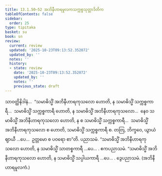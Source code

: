 ```yaml
---
title: 13.1.50–52 အဘိနီဟာရမူလကသက္ကစ္စသုတ္တာဒိတိက
tableOfContents: false
sidebar:
  order: 25
type: tipitaka
basket: su
book: sn
review:
  current: review
  updated: '2025-10-23T09:13:52.352072'
  updated_by: ''
  notes: ''
  history:
  - state: review
    date: '2025-10-23T09:13:52.352072'
    updated_by: ''
    notes: ''
    previous_state: draft
---
```



<ReviewStatus review={frontmatter.review} showDetails={true} />

<HypothesisAnnotation frontmatter={frontmatter} />

<DynamicBreadcrumb />

<Division number="711" book="sn" e="ch" v="18" p="389">

<Paragraph number="1338" book="sn">
သာဝတ္ထိနိဒါနံ…  “သမာဓိသ္မိံ အဘိနီဟာရကုသလော ဟောတိ, န သမာဓိသ္မိံ သက္ကစ္စကာရီ…  သမာဓိသ္မိံ သက္ကစ္စကာရီ ဟောတိ, န သမာဓိသ္မိံ အဘိနီဟာရကုသလော…  နေဝ သမာဓိသ္မိံ အဘိနီဟာရကုသလော ဟောတိ, န စ သမာဓိသ္မိံ သက္ကစ္စကာရီ…  သမာဓိသ္မိံ အဘိနီဟာရကုသလော စ ဟောတိ, သမာဓိသ္မိံ သက္ကစ္စကာရီ စ. တတြ, ဘိက္ခဝေ, ယွာယံ ဈာယီ …ပေ…  ဥတ္တမော စ ပဝရော စာ”တိ.

</Paragraph>
</Division>

<Paragraph number="1339" type="center" book="sn">
ပညာသမံ.


</Paragraph>

<Division number="712" book="sn" e="ch" v="18" p="389">

<Paragraph number="1340" book="sn">
“သမာဓိသ္မိံ အဘိနီဟာရကုသလော ဟောတိ, န သမာဓိသ္မိံ သာတစ္စကာရီ …ပေ… .

</Paragraph>
</Division>

<Paragraph number="1341" type="center" book="sn">
ဧကပညာသမံ.


</Paragraph>

<Division number="713" book="sn" e="ch" v="18" p="389">

<Paragraph number="1342" book="sn">
“သမာဓိသ္မိံ အဘိနီဟာရကုသလော ဟောတိ, န သမာဓိသ္မိံ သပ္ပါယကာရီ …ပေ… .

</Paragraph>
</Division>

<Paragraph number="1343" type="center" book="sn">
ဒွေပညာသမံ.



</Paragraph>

<Paragraph number="1344" type="center" book="sn">
(အဘိနီဟာရမူလကံ.)
</Paragraph>